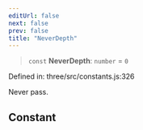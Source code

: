```yaml
---
editUrl: false
next: false
prev: false
title: "NeverDepth"
---
```


> `const` **NeverDepth**: `number` = `0`

Defined in: three/src/constants.js:326

Never pass.

## Constant
